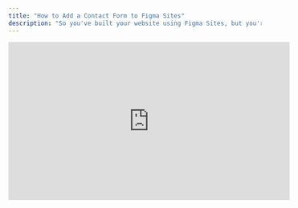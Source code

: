 ```yaml
---
title: "How to Add a Contact Form to Figma Sites"
description: "So you've built your website using Figma Sites, but you're looking to add a web form to it? You've come to the right place!"
---
```


<iframe width="560" height="315" src="https://www.youtube.com/embed/z_vOp2GQ7rE?si=iIUTOlyEPHcnnYHr" title="YouTube video player" frameborder="0" allow="accelerometer; autoplay; clipboard-write; encrypted-media; gyroscope; picture-in-picture" allowfullscreen />

Figma Sites lets you design and publish websites directly from Figma. However, Figma doesn’t currently have native support for forms. If you want a working contact form or lead-capture form on your Figma website, you can easily embed forms built externally, such as those created with [Weavely.ai](http://Weavely.ai).

Here's how to seamlessly embed a form into your Figma site using a Weavely form as an example.

<Steps>
  <Step title="Create your Form">
    Figma doesn't have a built-in form builder (yet), so you'll  need to build your form in an external tool in order to add it to your Figma Site. We might be biased here, but we think Weavely is a great tool to build forms 😉 For this tutorial we'll keep things simple. We built this contact form:

    ![Screenshot 2025-06-04 at 14.16.08.png](/images/Screenshot2025-06-04at14.16.08.png)

    Which we'll embed in one of Figma's template websites:

    ![Screenshot 2025-06-04 at 14.16.48.png](/images/Screenshot2025-06-04at14.16.48.png)
  </Step>
  <Step title="Add an Embed Layer in Figma">
    Select whichever page you want to add your form to, and drag an _"Embed"_ layer from the toolbar into the page as shown below.

    ![Drag Embed Gi](/images/drag-embed.gif)

    You'll want to make sure that the embed renders correctly on the various viewports. In our case we modified the embed's _Layout_ settings to:

    - _fill_ the width of the parent frame
    - fill the height of the parent frame
    - have a _minimum height_ of 700 to make sure that it completely renders the form to be embedded

    ![Embed Layout(1) Gi](/images/embed-layout\(1\).gif)
  </Step>
  <Step title="Set the Embed Source" stepNumber={3}>
    Once you've added the embed layer and set its layout you can add the source data. Or in other words, add the form data to the embed layer. You can do this in two ways.

    First, by setting the embed's _URL_ to contain the form's URL (see [this tutorial](/get-started/sharing) to get your Weavely forms' URL).

    ![Screenshot2025 06 04at15 58 00 Pn](/images/Screenshot2025-06-04at15.58.00.png)

    The downside of this approach is that by default this will make the form scrollable inside your website. Especially on mobile this negatively impacts user experience.

    A second method is to insert the HTML code below in the embed's _HTML_ field.

    ```javascript
    <iframe
      src="https://forms.weavely.ai/fa735bfb-e1b8-4404-8126-323bbe3f6f60"
      style="width: 100%; height: 100%; border: none; overflow: hidden;"
      scrolling="no"
      allowfullscreen
      loading="lazy">
    </iframe>
    ```

    This ensures that the form isn't scrollable. You will need to make sure that the minimum height is sufficient for the form to completely render inside the iframe though.

    ![Screenshot2025 06 04at15 59 05 Pn](/images/Screenshot2025-06-04at15.59.05.png)
  </Step>
</Steps>